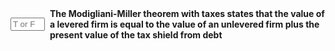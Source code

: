 ::: {.question-block}

<form onsubmit="event.preventDefault(); checkAnswerBox('module8_tf_q7','T')" style="display: flex; align-items: center; gap: 8px;">
  <input type="text" id="module8_tf_q7" name="module8_tf_q7" maxlength="1" placeholder="T or F" style="width: 55px;" data-correct-answer="T" /> 
  <label for="module8_tf_q7"><strong>The Modigliani-Miller theorem with taxes states that the value of a levered firm is equal to the value of an unlevered firm plus the present value of the tax shield from debt</strong></label>
</form>

<div id="feedback-module8_tf_q7" class="feedback" data-status="" style="display:none;">
TRUE. V_L = V_U + PV(interest tax shield).
</div>

:::
